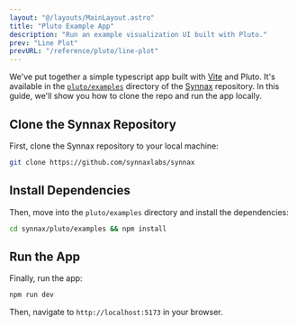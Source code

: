 ```yaml
---
layout: "@/layouts/MainLayout.astro"
title: "Pluto Example App"
description: "Run an example visualization UI built with Pluto."
prev: "Line Plot"
prevURL: "/reference/pluto/line-plot"
---
```


We've put together a simple typescript app built with [Vite](https://vitejs.dev/) and
Pluto. It's available in the [`pluto/examples`](https://github.com/synnaxlabs/synnax/tree/main/pluto/examples) directory of the [Synnax](https://github.com/synnaxlabs/synnax)
repository. In this guide, we'll show you how to clone the repo and run the app locally.

## Clone the Synnax Repository

First, clone the Synnax repository to your local machine:

```bash
git clone https://github.com/synnaxlabs/synnax 
```

## Install Dependencies

Then, move into the `pluto/examples` directory and install the dependencies:

```bash
cd synnax/pluto/examples && npm install
```

## Run the App

Finally, run the app:

```bash
npm run dev
```

Then, navigate to `http://localhost:5173` in your browser.